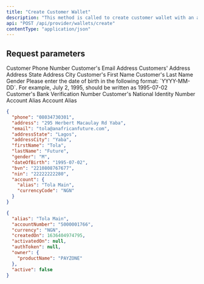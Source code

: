 ---
title: "Create Customer Wallet"
description: "This method is called to create customer wallet with an account which would be activated with OTP"
api: "POST /api/provider/wallets/create"
contentType: "application/json"
---

## Request parameters
<ParamField body="phone" type="string" required>
  Customer Phone Number
</ParamField>

<ParamField body="email" type="string">
  Customer's Email Address
</ParamField>

<ParamField body="address" type="string">
  Customers' Address
</ParamField>

<ParamField body="addressState" type="string">
  Address State
</ParamField>

<ParamField body="addressCity" type="string">
  Address City
</ParamField>

<ParamField body="firstName" type="string">
  Customer's First Name
</ParamField>

<ParamField body="lastName" type="string" required>
  Customer's Last Name
</ParamField>

<ParamField body="gender" type="string" placeholder="M">
  Gender
</ParamField>

<ParamField body="dateOfBirth" type="number" required>
  Please enter the date of birth in the following format: `YYYY-MM-DD`. 
  For example, July 2, 1995, should be written as 1995-07-02
</ParamField>

<ParamField body="bvn" type="number">
  Customer's Bank Verification Number
</ParamField>

<ParamField body="nin" type="number" required>
  Customer's National Identity Number
</ParamField>

<ParamField body="account" type="object">
  <Expandable type="properties">
    <ParamField body="alias" type="string">
      Account Alias
    </ParamField>
    <ParamField body="currencyCode" type="string"  default="NGN">
      Account Alias
    </ParamField>
  </Expandable>
</ParamField>

<RequestExample>

```json Request
{
  "phone": "08034730301",
  "address": "295 Herbert Macaulay Rd Yaba",
  "email": "tola@anafricanfuture.com",
  "addressState": "Lagos",
  "addressCity": "Yaba",
  "firstName": "Tola",
  "lastName": "Future",
  "gender": "M",
  "dateOfBirth": "1995-07-02",
  "bvn": "2210808767677",
  "nin": "22222222280",
  "account": {
    "alias": "Tola Main",
    "currencyCode": "NGN"
  }
}
```

</RequestExample>

<ResponseExample>

```json Response
{
  "alias": "Tola Main",
  "accountNumber": "5000001766",
  "currency": "NGN",
  "createdOn": 1636404974795,
  "activatedOn": null,
  "authToken": null,
  "owner": {
    "productName": "PAYZONE"
  },
  "active": false
}
```

</ResponseExample>
